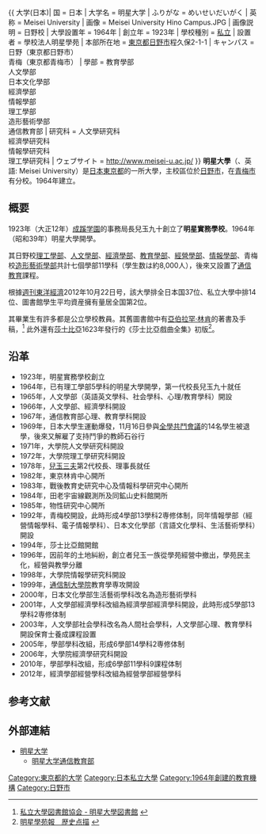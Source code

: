 {{
大学(日本)| 国 = 日本
| 大学名 = 明星大学
| ふりがな = めいせいだいがく
| 英称 = Meisei University
| 画像 = Meisei University Hino Campus.JPG
| 画像説明 = 日野校
| 大學設置年 = 1964年
| 創立年 = 1923年
| 學校種別 = [[私立大學|私立]]
| 設置者 = 學校法人明星學苑
| 本部所在地 = [[東京都|東京都]][[日野市|日野市]]程久保2-1-1
| キャンパス = 日野（東京都日野市）<br />青梅（東京都青梅市）
| 學部 = 教育學部<br />人文學部<br />日本文化學部<br />經濟學部<br />情報學部<br />理工學部<br />造形藝術學部<br />通信教育部
| 研究科 = 人文學研究科<br />經濟學研究科<br />情報學研究科<br />理工學研究科
| ウェブサイト = http://www.meisei-u.ac.jp/
}}
'''明星大學'''（{{jpn|j=明星大学|hg=めいせいだいがく}}、英語: Meisei University）是[[日本|日本]][[東京都|東京都]]的一所大學，主校區位於[[日野市|日野市]]，在[[青梅市|青梅市]]有分校。1964年建立。

==概要==
1923年（大正12年）[[成蹊学園|成蹊学園]]的事務局長兒玉九十創立了'''明星實務學校'''。1964年（昭和39年）明星大學開學。

其日野校[[理工學部|理工學部]]、[[人文學部|人文學部]]、[[經濟學部|經濟學部]]、[[教育學部|教育學部]]、[[經營學部|經營學部]]、[[情報學部|情報學部]]、青梅校[[造形藝術學部|造形藝術學部]]共計七個學部11學科（學生数は約8,000人），後來又設置了[[通信教育|通信教育]]課程。

根據[[週刊東洋經濟|週刊東洋經濟]]2012年10月22日号，該大學排全日本国37位、私立大學中排14位、圖書館學生平均資産擁有量居全国第2位。

其畢業生有許多都是公立學校教員。其舊圖書館中有[[亞伯拉罕·林肯|亞伯拉罕·林肯]]的著書及手稿，<ref>[http://www.jaspul.org/e-kenkyu/reference/meisei.htm 私立大學図書館協会 - 明星大學図書館] {{webarchive|url=https://web.archive.org/web/20100703052525/http://www.jaspul.org/e-kenkyu/reference/meisei.htm |date=2010-07-03 }}</ref> 此外還有[[莎士比亞|莎士比亞]]1623年發行的《莎士比亞戲曲全集》初版<ref>[http://www.meisei.ac.jp/gakuenho/gakuen_tenbyo.html 明星學苑報　歴史点描] {{webarchive|url=https://web.archive.org/web/20100823135311/http://www.meisei.ac.jp/gakuenho/gakuen_tenbyo.html |date=2010-08-23 }}</ref>。

==沿革==
*1923年，明星實務學校創立
*1964年，已有理工學部5學科的明星大學開學，第一代校長兒玉九十就任
*1965年，人文學部（英語英文學科、社会學科、心理/教育學科）開設
*1966年，人文學部、經濟學科開設
*1967年，通信教育部心理、教育學科開設
*1969年，日本大學生運動爆發，11月16日參與[[全學共鬥會議|全學共鬥會議]]的14名學生被退學，後來又解雇了支持鬥爭的教師石谷行
*1971年，大學院人文學研究科開設
*1972年，大學院理工學研究科開設
*1978年，[[兒玉三夫|兒玉三夫]]第2代校長、理事長就任
*1982年，東京林肯中心開所
*1983年，戰後教育史研究中心及情報科學研究中心開所
*1984年，田老宇宙線觀測所及同鉱山史料館開所
*1985年，物性研究中心開所
*1992年，青梅校開設，此時形成4學部13學科2専修体制，同年情報學部（經營情報學科、電子情報學科）、日本文化學部（言語文化學科、生活藝術學科）開設
*1994年，莎士比亞館開館
*1996年，因前年的土地糾紛，創立者兒玉一族從學苑經營中撤出，學苑民主化，經營與教學分離
*1998年，大學院情報學研究科開設
*1999年，[[通信制大學院|通信制大學院]]教育學専攻開設
*2000年，日本文化學部生活藝術學科改名為造形藝術學科
*2001年，人文學部經濟學科改組為經濟學部經濟學科開設，此時形成5學部13學科2専修体制
*2003年，人文學部社会學科改名為人間社会學科，人文學部心理、教育學科開設保育士養成課程設置
*2005年，學部學科改組，形成6學部14學科2専修体制
*2006年，大學院經濟學研究科開設
*2010年，學部學科改組，形成6學部11學科9課程体制
*2012年，經濟學部經營學科改組為經營學部經營學科

==参考文献==
{{reflist}}

== 外部連結 ==
*[http://www.meisei-u.ac.jp/ 明星大学] {{Wayback|url=http://www.meisei-u.ac.jp/ |date=20130909232826 }}
**[http://www.meisei-u.ac.jp/dce/ 明星大学通信教育部] {{Wayback|url=http://www.meisei-u.ac.jp/dce/ |date=20130908024510 }}

{{八王子学園都市大学}}
{{DEFAULTSORT:Meisei Daigaku}}
[[Category:東京都的大学|Category:東京都的大学]]
[[Category:日本私立大學|Category:日本私立大學]]
[[Category:1964年創建的教育機構|Category:1964年創建的教育機構]]
[[Category:日野市|Category:日野市]]